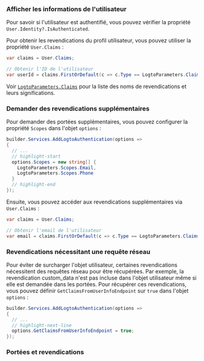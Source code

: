 
### Afficher les informations de l'utilisateur

Pour savoir si l'utilisateur est authentifié, vous pouvez vérifier la propriété `User.Identity?.IsAuthenticated`.

Pour obtenir les revendications du profil utilisateur, vous pouvez utiliser la propriété `User.Claims` :

```csharp title="Controllers/HomeController.cs"
var claims = User.Claims;

// Obtenir l'ID de l'utilisateur
var userId = claims.FirstOrDefault(c => c.Type == LogtoParameters.Claims.Subject)?.Value;
```

Voir [`LogtoParameters.Claims`](https://github.com/logto-io/csharp/blob/master/src/Logto.AspNetCore.Authentication/LogtoParameters.cs) pour la liste des noms de revendications et leurs significations.

### Demander des revendications supplémentaires

<FindUserInfoMissing method="User.Claims" />

<ScopesAndClaimsIntroduction />

Pour demander des portées supplémentaires, vous pouvez configurer la propriété `Scopes` dans l'objet `options` :

```csharp title="Program.cs"
builder.Services.AddLogtoAuthentication(options =>
{
  // ...
  // highlight-start
  options.Scopes = new string[] {
    LogtoParameters.Scopes.Email,
    LogtoParameters.Scopes.Phone
  }
  // highlight-end
});
```

Ensuite, vous pouvez accéder aux revendications supplémentaires via `User.Claims` :

```csharp title="Controllers/HomeController.cs"
var claims = User.Claims;

// Obtenir l'email de l'utilisateur
var email = claims.FirstOrDefault(c => c.Type == LogtoParameters.Claims.Email)?.Value;
```

### Revendications nécessitant une requête réseau

Pour éviter de surcharger l'objet utilisateur, certaines revendications nécessitent des requêtes réseau pour être récupérées. Par exemple, la revendication custom_data n'est pas incluse dans l'objet utilisateur même si elle est demandée dans les portées. Pour récupérer ces revendications, vous pouvez définir `GetClaimsFromUserInfoEndpoint` sur `true` dans l'objet `options` :

```csharp title="Program.cs"
builder.Services.AddLogtoAuthentication(options =>
{
  // ...
  // highlight-next-line
  options.GetClaimsFromUserInfoEndpoint = true;
});
```

### Portées et revendications

<ScopesAndClaims />
